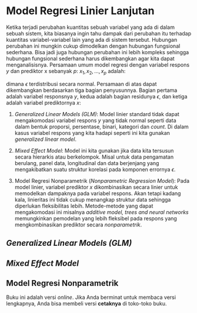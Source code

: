 # Model Regresi Linier Lanjutan

Ketika terjadi perubahan kuantitas sebuah variabel yang ada di dalam sebuah sistem, kita biasanya ingin tahu dampak dari perubahan itu terhadap kuantitas variabel-variabel lain yang ada di sistem tersebut. Hubungan perubahan ini mungkin cukup dimodelkan dengan hubungan fungsional sederhana. Bisa jadi juga hubungan perubahan ini lebih kompleks sehingga hubungan fungsional sederhana harus dikembangkan agar kita dapat menganalisisnya. 
Persamaan umum model regresi dengan variabel respons $y$ dan prediktor x sebanyak $p$: $x_1, x_2, ... , x_p$ adalah:

\begin{equation}
y = \beta_0 + \beta_1x_1 + ... + \beta_px_p + \epsilon
(\#eq:persamaan-lanjutan)
\end{equation}

dimana $\epsilon$ terdistribusi secara normal. Persamaan di atas dapat dikembangkan berdasarkan tiga bagian penyusunnya. Bagian pertama adalah variabel responsnya $y$, kedua adalah bagian residunya $\epsilon$, dan ketiga adalah variabel prediktornya $x$: 

1. *Generalized Linear Models (GLM)*: Model linier standard tidak dapat mengakomodasi variabel respons $y$ yang tidak normal seperti data dalam bentuk proporsi, persentase, binari, kategori dan *count*. Di dalam kasus variabel respons yang kita hadapi seperti ini kita gunakan *generalized linear model*.

2. *Mixed Effect Model*: Model ini kita gunakan jika data kita tersusun secara hierarkis atau berkelompok. Misal untuk data pengamatan berulang, panel data, longitudinal dan data berjenjang yang mengakibatkan suatu struktur korelasi pada komponen errornya $\epsilon$.  

3. Model Regresi Nonparametrik (*Nonparametric Regression Model*): Pada model linier, variabel prediktor $x$ dikombinasikan secara linier untuk memodelkan dampaknya pada variabel respons. Akan tetapi kadang kala, linieritas ini tidak cukup menangkap struktur data sehingga diperlukan fleksibilitas lebih. Metode-metode yang dapat mengakomodasi ini misalnya *additive model, trees and neural networks* memungkinkan pemodelan yang lebih fleksibel pada respons yang mengkombinasikan prediktor secara *nonparametrik*.

## *Generalized Linear Models (GLM)*

## *Mixed Effect Model*

## Model Regresi Nonparametrik

::: {.rmdnote}
Buku ini adalah versi *online*. Jika Anda berminat untuk membaca versi lengkapnya, Anda bisa membeli versi **cetaknya** di toko-toko buku.
:::
